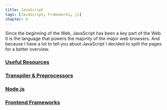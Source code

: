 ```yaml
---
title: JavaScript
tags: [JavaScript, Frameworks, js]
chapter: 4
---
```


Since the beginning of the Web, JavaScript has been a key part of the Web. It is the language that powers the majority of the major web browsers.
And because I have a lot to tell you about JavaScript I decided to spilt the pages for a better overview.

### [Useful Resources](./useful-resources)

### [Transpiler & Preprocessors](./transpiler-and-preprocessors)

### [Node.js](./nodejs)

### [Frontend Frameworks](./frontend)
